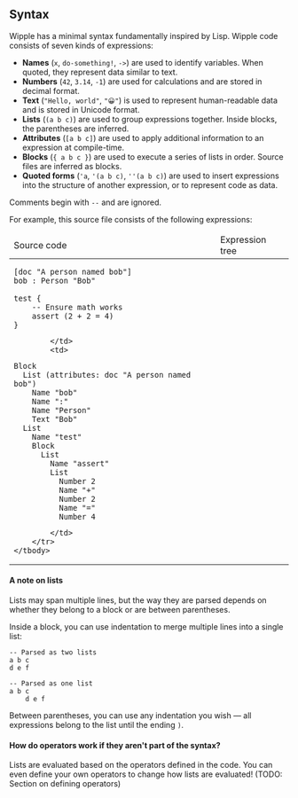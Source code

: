 ## Syntax

Wipple has a minimal syntax fundamentally inspired by Lisp. Wipple code consists of seven kinds of expressions:

-   **Names** (`x`, `do-something!`, `->`) are used to identify variables. When quoted, they represent data similar to text.
-   **Numbers** (`42`, `3.14`, `-1`) are used for calculations and are stored in decimal format.
-   **Text** (`"Hello, world"`, `"😀"`) is used to represent human-readable data and is stored in Unicode format.
-   **Lists** (`(a b c)`) are used to group expressions together. Inside blocks, the parentheses are inferred.
-   **Attributes** (`[a b c]`) are used to apply additional information to an expression at compile-time.
-   **Blocks** (`{ a b c }`) are used to execute a series of lists in order. Source files are inferred as blocks.
-   **Quoted forms** (`'a`, `'(a b c)`, `''(a b c)`) are used to insert expressions into the structure of another expression, or to represent code as data.

Comments begin with `--` and are ignored.

For example, this source file consists of the following expressions:

<table>
    <thead>
        <tr>
            <td>Source code</td>
            <td>Expression tree</td>
        </tr>
    </thead>
    <tbody>
        <tr>
            <td>

```wipple
[doc "A person named bob"]
bob : Person "Bob"

test {
    -- Ensure math works
    assert (2 + 2 = 4)
}
```

            </td>
            <td>

```wipple
Block
  List (attributes: doc "A person named bob")
    Name "bob"
    Name ":"
    Name "Person"
    Text "Bob"
  List
    Name "test"
    Block
      List
        Name "assert"
        List
          Number 2
          Name "+"
          Number 2
          Name "="
          Number 4
```

            </td>
        </tr>
    </tbody>

</table>

#### A note on lists

Lists may span multiple lines, but the way they are parsed depends on whether they belong to a block or are between parentheses.

Inside a block, you can use indentation to merge multiple lines into a single list:

```wipple
-- Parsed as two lists
a b c
d e f

-- Parsed as one list
a b c
    d e f
```

Between parentheses, you can use any indentation you wish — all expressions belong to the list until the ending `)`.

#### How do operators work if they aren't part of the syntax?

Lists are evaluated based on the operators defined in the code. You can even define your own operators to change how lists are evaluated! (TODO: Section on defining operators)
